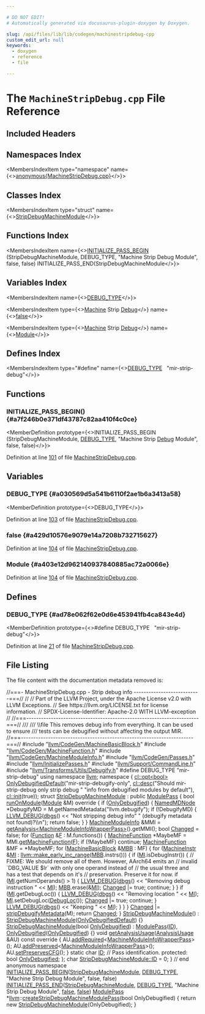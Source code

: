 ```yaml
---

# DO NOT EDIT!
# Automatically generated via docusaurus-plugin-doxygen by Doxygen.

slug: /api/files/lib/lib/codegen/machinestripdebug-cpp
custom_edit_url: null
keywords:
  - doxygen
  - reference
  - file

---
```





# The `MachineStripDebug.cpp` File Reference

<DoxygenPage pluginConfig={pluginConfig}>



## Included Headers

<IncludesList>
<IncludesListItem
  filePath="llvm/CodeGen/MachineBasicBlock.h"
  permalink="/docs/api/files/include/include/llvm/include/llvm/codegen/machinebasicblock-h"
  isLocal="true" />
<IncludesListItem
  filePath="llvm/CodeGen/MachineFunction.h"
  permalink="/docs/api/files/include/include/llvm/include/llvm/codegen/machinefunction-h"
  isLocal="true" />
<IncludesListItem
  filePath="llvm/CodeGen/MachineModuleInfo.h"
  permalink="/docs/api/files/include/include/llvm/include/llvm/codegen/machinemoduleinfo-h"
  isLocal="true" />
<IncludesListItem
  filePath="llvm/CodeGen/Passes.h"
  permalink="/docs/api/files/include/include/llvm/include/llvm/codegen/passes-h"
  isLocal="true" />
<IncludesListItem
  filePath="llvm/InitializePasses.h"
  permalink="/docs/api/files/include/include/llvm/initializepasses-h"
  isLocal="true" />
<IncludesListItem
  filePath="llvm/Support/CommandLine.h"
  permalink="/docs/api/files/include/include/llvm/include/llvm/support/commandline-h"
  isLocal="true" />
<IncludesListItem
  filePath="llvm/Transforms/Utils/Debugify.h"
  permalink="/docs/api/files/include/include/llvm/include/llvm/transforms/include/llvm/transforms/utils/debugify-h"
  isLocal="true" />
</IncludesList>

## Namespaces Index

<MembersIndex>

<MembersIndexItem
  type="namespace"
  name={<><a href="/docs/api/namespaces/anonymous-machinestripdebug-cpp-">anonymous&#123;MachineStripDebug.cpp&#125;</a></>}>
</MembersIndexItem>

</MembersIndex>

## Classes Index

<MembersIndex>

<MembersIndexItem
  type="struct"
  name={<><a href="/docs/api/structs/anonymous-namespace-machinestripdebug-cpp-/stripdebugmachinemodule">StripDebugMachineModule</a></>}>
</MembersIndexItem>

</MembersIndex>

## Functions Index

<MembersIndex>

<MembersIndexItem
  name={<><a href="#a7f246b0e371df43787c82aa410f4c0ce">INITIALIZE&#95;PASS&#95;BEGIN</a> (StripDebugMachineModule, DEBUG&#95;TYPE, &quot;Machine Strip Debug Module&quot;, false, false) INITIALIZE&#95;PASS&#95;END(StripDebugMachineModule</>}>
</MembersIndexItem>

</MembersIndex>

## Variables Index

<MembersIndex>

<MembersIndexItem
  name={<><a href="#a030569d5a541b6110f2ae1b6a3413a58">DEBUG&#95;TYPE</a></>}>
</MembersIndexItem>

<MembersIndexItem
  type={<><a href="/docs/api/files/lib/lib/passes/passbuilderbindings-cpp/#a2e16e55de32fe349f3e8242166918205">Machine</a> Strip <a href="/docs/api/files/lib/lib/support/debug-cpp/#a3fd0c3ac7c0e9187aa5c690ef9c70ebe">Debug</a></>}
  name={<><a href="#a429d10576e9079e14a7208b732715627">false</a></>}>
</MembersIndexItem>

<MembersIndexItem
  type={<><a href="/docs/api/files/lib/lib/passes/passbuilderbindings-cpp/#a2e16e55de32fe349f3e8242166918205">Machine</a> Strip <a href="/docs/api/files/lib/lib/support/debug-cpp/#a3fd0c3ac7c0e9187aa5c690ef9c70ebe">Debug</a></>}
  name={<><a href="#a403e12d962140937840885ac72a0066e">Module</a></>}>
</MembersIndexItem>

</MembersIndex>

## Defines Index

<MembersIndex>

<MembersIndexItem
  type="#define"
  name={<><a href="#ad78e062f62e0d6e453941fb4ca843e4d">DEBUG&#95;TYPE</a>&nbsp;&nbsp;&nbsp;&quot;mir-strip-debug&quot;</>}>
</MembersIndexItem>

</MembersIndex>


<SectionDefinition>

## Functions

### INITIALIZE&#95;PASS&#95;BEGIN() {#a7f246b0e371df43787c82aa410f4c0ce}

<MemberDefinition
  prototype={<>INITIALIZE&#95;PASS&#95;BEGIN (StripDebugMachineModule, <a href="/docs/api/files/include/include/llvm/include/llvm/adt/genericcycleimpl-h/#ad78e062f62e0d6e453941fb4ca843e4d">DEBUG&#95;TYPE</a>, &quot;Machine Strip <a href="/docs/api/files/lib/lib/support/debug-cpp/#a3fd0c3ac7c0e9187aa5c690ef9c70ebe">Debug</a> Module&quot;, false, false)</>}>

Definition at line <a href="#l00101">101</a> of file <a href="/docs/api/files/lib/lib/codegen/machinestripdebug-cpp">MachineStripDebug.cpp</a>.
</MemberDefinition>

</SectionDefinition>

<SectionDefinition>

## Variables

### DEBUG&#95;TYPE {#a030569d5a541b6110f2ae1b6a3413a58}

<MemberDefinition
  prototype={<>DEBUG&#95;TYPE</>}>

Definition at line <a href="#l00103">103</a> of file <a href="/docs/api/files/lib/lib/codegen/machinestripdebug-cpp">MachineStripDebug.cpp</a>.
</MemberDefinition>

### false {#a429d10576e9079e14a7208b732715627}

<MemberDefinition
  prototype="Machine Strip Debug false">

Definition at line <a href="#l00104">104</a> of file <a href="/docs/api/files/lib/lib/codegen/machinestripdebug-cpp">MachineStripDebug.cpp</a>.
</MemberDefinition>

### Module {#a403e12d962140937840885ac72a0066e}

<MemberDefinition
  prototype="Machine Strip Debug Module">

Definition at line <a href="#l00104">104</a> of file <a href="/docs/api/files/lib/lib/codegen/machinestripdebug-cpp">MachineStripDebug.cpp</a>.
</MemberDefinition>

</SectionDefinition>

<SectionDefinition>

## Defines

### DEBUG&#95;TYPE {#ad78e062f62e0d6e453941fb4ca843e4d}

<MemberDefinition
  prototype={<>#define DEBUG&#95;TYPE&nbsp;&nbsp;&nbsp;&quot;mir-strip-debug&quot;</>}>

Definition at line <a href="#l00021">21</a> of file <a href="/docs/api/files/lib/lib/codegen/machinestripdebug-cpp">MachineStripDebug.cpp</a>.
</MemberDefinition>

</SectionDefinition>

## File Listing

The file content with the documentation metadata removed is:

<ProgramListing>

<Link id="l00001" /><CodeLine lineNumber="1"><Highlight kind="comment">//===- MachineStripDebug.cpp - Strip debug info ---------------------------===//</Highlight><Highlight kind="normal"></Highlight></CodeLine>
<Link id="l00002" /><CodeLine lineNumber="2"><Highlight kind="normal"></Highlight><Highlight kind="comment">//</Highlight><Highlight kind="normal"></Highlight></CodeLine>
<Link id="l00003" /><CodeLine lineNumber="3"><Highlight kind="normal"></Highlight><Highlight kind="comment">// Part of the LLVM Project, under the Apache License v2.0 with LLVM Exceptions.</Highlight><Highlight kind="normal"></Highlight></CodeLine>
<Link id="l00004" /><CodeLine lineNumber="4"><Highlight kind="normal"></Highlight><Highlight kind="comment">// See https://llvm.org/LICENSE.txt for license information.</Highlight><Highlight kind="normal"></Highlight></CodeLine>
<Link id="l00005" /><CodeLine lineNumber="5"><Highlight kind="normal"></Highlight><Highlight kind="comment">// SPDX-License-Identifier: Apache-2.0 WITH LLVM-exception</Highlight><Highlight kind="normal"></Highlight></CodeLine>
<Link id="l00006" /><CodeLine lineNumber="6"><Highlight kind="normal"></Highlight><Highlight kind="comment">//</Highlight><Highlight kind="normal"></Highlight></CodeLine>
<Link id="l00007" /><CodeLine lineNumber="7"><Highlight kind="normal"></Highlight><Highlight kind="comment">//===----------------------------------------------------------------------===//</Highlight><Highlight kind="comment"></Highlight></CodeLine>
<Link id="l00008" /><CodeLine lineNumber="8"><Highlight kind="comment">///</Highlight></CodeLine>
<Link id="l00009" /><CodeLine lineNumber="9"><Highlight kind="comment">/// \\file This removes debug info from everything. It can be used to ensure</Highlight></CodeLine>
<Link id="l00010" /><CodeLine lineNumber="10"><Highlight kind="comment">/// tests can be debugified without affecting the output MIR.</Highlight><Highlight kind="normal"></Highlight></CodeLine>
<Link id="l00011" /><CodeLine lineNumber="11"><Highlight kind="normal"></Highlight><Highlight kind="comment">//===----------------------------------------------------------------------===//</Highlight><Highlight kind="normal"></Highlight></CodeLine>
<Link id="l00012" /><CodeLine lineNumber="12"><Highlight kind="normal"></Highlight></CodeLine>
<Link id="l00013" /><CodeLine lineNumber="13"><Highlight kind="normal"></Highlight><Highlight kind="preprocessor">#include &quot;<a href="/docs/api/files/include/include/llvm/include/llvm/codegen/machinebasicblock-h">llvm/CodeGen/MachineBasicBlock.h</a>&quot;</Highlight><Highlight kind="normal"></Highlight></CodeLine>
<Link id="l00014" /><CodeLine lineNumber="14"><Highlight kind="normal"></Highlight><Highlight kind="preprocessor">#include &quot;<a href="/docs/api/files/include/include/llvm/include/llvm/codegen/machinefunction-h">llvm/CodeGen/MachineFunction.h</a>&quot;</Highlight><Highlight kind="normal"></Highlight></CodeLine>
<Link id="l00015" /><CodeLine lineNumber="15"><Highlight kind="normal"></Highlight><Highlight kind="preprocessor">#include &quot;<a href="/docs/api/files/include/include/llvm/include/llvm/codegen/machinemoduleinfo-h">llvm/CodeGen/MachineModuleInfo.h</a>&quot;</Highlight><Highlight kind="normal"></Highlight></CodeLine>
<Link id="l00016" /><CodeLine lineNumber="16"><Highlight kind="normal"></Highlight><Highlight kind="preprocessor">#include &quot;<a href="/docs/api/files/include/include/llvm/include/llvm/codegen/passes-h">llvm/CodeGen/Passes.h</a>&quot;</Highlight><Highlight kind="normal"></Highlight></CodeLine>
<Link id="l00017" /><CodeLine lineNumber="17"><Highlight kind="normal"></Highlight><Highlight kind="preprocessor">#include &quot;<a href="/docs/api/files/include/include/llvm/initializepasses-h">llvm/InitializePasses.h</a>&quot;</Highlight><Highlight kind="normal"></Highlight></CodeLine>
<Link id="l00018" /><CodeLine lineNumber="18"><Highlight kind="normal"></Highlight><Highlight kind="preprocessor">#include &quot;<a href="/docs/api/files/include/include/llvm/include/llvm/support/commandline-h">llvm/Support/CommandLine.h</a>&quot;</Highlight><Highlight kind="normal"></Highlight></CodeLine>
<Link id="l00019" /><CodeLine lineNumber="19"><Highlight kind="normal"></Highlight><Highlight kind="preprocessor">#include &quot;<a href="/docs/api/files/include/include/llvm/include/llvm/transforms/include/llvm/transforms/utils/debugify-h">llvm/Transforms/Utils/Debugify.h</a>&quot;</Highlight><Highlight kind="normal"></Highlight></CodeLine>
<Link id="l00020" /><CodeLine lineNumber="20"><Highlight kind="normal"></Highlight></CodeLine>
<Link id="l00021" /><CodeLine lineNumber="21" lineLink="#ad78e062f62e0d6e453941fb4ca843e4d"><Highlight kind="normal"></Highlight><Highlight kind="preprocessor">#define DEBUG&#95;TYPE &quot;mir-strip-debug&quot;</Highlight><Highlight kind="normal"></Highlight></CodeLine>
<Link id="l00022" /><CodeLine lineNumber="22"><Highlight kind="normal"></Highlight></CodeLine>
<Link id="l00023" /><CodeLine lineNumber="23"><Highlight kind="normal"></Highlight><Highlight kind="keyword">using namespace </Highlight><Highlight kind="normal"><a href="/docs/api/namespaces/llvm">llvm</a>;</Highlight></CodeLine>
<Link id="l00024" /><CodeLine lineNumber="24"><Highlight kind="normal"></Highlight></CodeLine>
<Link id="l00025" /><CodeLine lineNumber="25" lineLink="/docs/api/namespaces/anonymous-machinestripdebug-cpp-"><Highlight kind="normal"></Highlight><Highlight kind="keyword">namespace </Highlight><Highlight kind="normal">&#123;</Highlight></CodeLine>
<Link id="l00026" /><CodeLine lineNumber="26"><Highlight kind="normal"><a href="/docs/api/classes/llvm/cl/opt">cl::opt&lt;bool&gt;</a></Highlight></CodeLine>
<Link id="l00027" /><CodeLine lineNumber="27" lineLink="/docs/api/namespaces/anonymous-machinestripdebug-cpp-/#a928e697e9646283a3636aa180dcce3bb"><Highlight kind="normal">    <a href="/docs/api/namespaces/anonymous-machinestripdebug-cpp-/#a928e697e9646283a3636aa180dcce3bb">OnlyDebugifiedDefault</a>(</Highlight><Highlight kind="stringliteral">&quot;mir-strip-debugify-only&quot;</Highlight><Highlight kind="normal">,</Highlight></CodeLine>
<Link id="l00028" /><CodeLine lineNumber="28"><Highlight kind="normal">                          <a href="/docs/api/structs/llvm/cl/desc">cl::desc</a>(</Highlight><Highlight kind="stringliteral">&quot;Should mir-strip-debug only strip debug &quot;</Highlight><Highlight kind="normal"></Highlight></CodeLine>
<Link id="l00029" /><CodeLine lineNumber="29"><Highlight kind="normal">                                   </Highlight><Highlight kind="stringliteral">&quot;info from debugified modules by default&quot;</Highlight><Highlight kind="normal">),</Highlight></CodeLine>
<Link id="l00030" /><CodeLine lineNumber="30"><Highlight kind="normal">                          <a href="/docs/api/namespaces/llvm/cl/#ac12e6a8f3a1b511f0dee2ed6de0ae806">cl::init</a>(</Highlight><Highlight kind="keyword">true</Highlight><Highlight kind="normal">));</Highlight></CodeLine>
<Link id="l00031" /><CodeLine lineNumber="31"><Highlight kind="normal"></Highlight></CodeLine>
<Link id="l00032" /><CodeLine lineNumber="32" lineLink="/docs/api/structs/anonymous-namespace-machinestripdebug-cpp-/stripdebugmachinemodule"><Highlight kind="normal"></Highlight><Highlight kind="keyword">struct </Highlight><Highlight kind="normal"><a href="/docs/api/structs/anonymous-namespace-machinestripdebug-cpp-/stripdebugmachinemodule/#aabf2be9b84c1c39d098d7214ee75bea0">StripDebugMachineModule</a> : </Highlight><Highlight kind="keyword">public</Highlight><Highlight kind="normal"> <a href="/docs/api/classes/llvm/modulepass/#a723659a08d210f4f566887bda3f9f976">ModulePass</a> &#123;</Highlight></CodeLine>
<Link id="l00033" /><CodeLine lineNumber="33" lineLink="/docs/api/structs/anonymous-namespace-machinestripdebug-cpp-/stripdebugmachinemodule/#af68a3711fb7b940ff150244b5892be4e"><Highlight kind="normal">  </Highlight><Highlight kind="keywordtype">bool</Highlight><Highlight kind="normal"> <a href="/docs/api/structs/anonymous-namespace-machinestripdebug-cpp-/stripdebugmachinemodule/#af68a3711fb7b940ff150244b5892be4e">runOnModule</a>(<a href="/docs/api/classes/llvm/module">Module</a> &amp;M)</Highlight><Highlight kind="keyword"> override </Highlight><Highlight kind="normal">&#123;</Highlight></CodeLine>
<Link id="l00034" /><CodeLine lineNumber="34"><Highlight kind="normal">    </Highlight><Highlight kind="keywordflow">if</Highlight><Highlight kind="normal"> (<a href="/docs/api/structs/anonymous-namespace-machinestripdebug-cpp-/stripdebugmachinemodule/#a4539a4864cea662cfdee1d2f5c333502">OnlyDebugified</a>) &#123;</Highlight></CodeLine>
<Link id="l00035" /><CodeLine lineNumber="35"><Highlight kind="normal">      <a href="/docs/api/classes/llvm/namedmdnode">NamedMDNode</a> &#42;DebugifyMD = M.getNamedMetadata(</Highlight><Highlight kind="stringliteral">&quot;llvm.debugify&quot;</Highlight><Highlight kind="normal">);</Highlight></CodeLine>
<Link id="l00036" /><CodeLine lineNumber="36"><Highlight kind="normal">      </Highlight><Highlight kind="keywordflow">if</Highlight><Highlight kind="normal"> (!DebugifyMD) &#123;</Highlight></CodeLine>
<Link id="l00037" /><CodeLine lineNumber="37"><Highlight kind="normal">        <a href="/docs/api/files/include/include/llvm/include/llvm/support/debug-h/#a196897517069dda1bdb549e24468f7d7">LLVM&#95;DEBUG</a>(<a href="/docs/api/namespaces/llvm/#a7c46c742c31be54870e2038048e6b391">dbgs</a>() &lt;&lt; </Highlight><Highlight kind="stringliteral">&quot;Not stripping debug info&quot;</Highlight><Highlight kind="normal"></Highlight></CodeLine>
<Link id="l00038" /><CodeLine lineNumber="38"><Highlight kind="normal">                             </Highlight><Highlight kind="stringliteral">&quot; (debugify metadata not found)?\\n&quot;</Highlight><Highlight kind="normal">);</Highlight></CodeLine>
<Link id="l00039" /><CodeLine lineNumber="39"><Highlight kind="normal">        </Highlight><Highlight kind="keywordflow">return</Highlight><Highlight kind="normal"> </Highlight><Highlight kind="keyword">false</Highlight><Highlight kind="normal">;</Highlight></CodeLine>
<Link id="l00040" /><CodeLine lineNumber="40"><Highlight kind="normal">      &#125;</Highlight></CodeLine>
<Link id="l00041" /><CodeLine lineNumber="41"><Highlight kind="normal">    &#125;</Highlight></CodeLine>
<Link id="l00042" /><CodeLine lineNumber="42"><Highlight kind="normal"></Highlight></CodeLine>
<Link id="l00043" /><CodeLine lineNumber="43"><Highlight kind="normal">    <a href="/docs/api/classes/llvm/machinemoduleinfo">MachineModuleInfo</a> &amp;MMI =</Highlight></CodeLine>
<Link id="l00044" /><CodeLine lineNumber="44"><Highlight kind="normal">        <a href="/docs/api/classes/llvm/pass/#a4863e5e463fb79955269fbf7fbf52b80">getAnalysis&lt;MachineModuleInfoWrapperPass&gt;</a>().getMMI();</Highlight></CodeLine>
<Link id="l00045" /><CodeLine lineNumber="45"><Highlight kind="normal"></Highlight></CodeLine>
<Link id="l00046" /><CodeLine lineNumber="46"><Highlight kind="normal">    </Highlight><Highlight kind="keywordtype">bool</Highlight><Highlight kind="normal"> <a href="/docs/api/groups/arcopt/#gaa57b1a4e6a1c79233913139635169cf1">Changed</a> = </Highlight><Highlight kind="keyword">false</Highlight><Highlight kind="normal">;</Highlight></CodeLine>
<Link id="l00047" /><CodeLine lineNumber="47"><Highlight kind="normal">    </Highlight><Highlight kind="keywordflow">for</Highlight><Highlight kind="normal"> (<a href="/docs/api/classes/llvm/function">Function</a> &amp;<a href="/docs/api/files/lib/lib/support/md5-cpp/#a96d73bbd7af15cb1fc38c3f4a3bd82e9">F</a> : M.functions()) &#123;</Highlight></CodeLine>
<Link id="l00048" /><CodeLine lineNumber="48"><Highlight kind="normal">      <a href="/docs/api/classes/llvm/machinefunction">MachineFunction</a> &#42;MaybeMF = MMI.<a href="/docs/api/classes/llvm/machinemoduleinfo/#ac1a4ac2dc30f53dff05d2c7b2d8ebaef">getMachineFunction</a>(<a href="/docs/api/files/lib/lib/support/md5-cpp/#a96d73bbd7af15cb1fc38c3f4a3bd82e9">F</a>);</Highlight></CodeLine>
<Link id="l00049" /><CodeLine lineNumber="49"><Highlight kind="normal">      </Highlight><Highlight kind="keywordflow">if</Highlight><Highlight kind="normal"> (!MaybeMF)</Highlight></CodeLine>
<Link id="l00050" /><CodeLine lineNumber="50"><Highlight kind="normal">        </Highlight><Highlight kind="keywordflow">continue</Highlight><Highlight kind="normal">;</Highlight></CodeLine>
<Link id="l00051" /><CodeLine lineNumber="51"><Highlight kind="normal">      <a href="/docs/api/classes/llvm/machinefunction">MachineFunction</a> &amp;MF = &#42;MaybeMF;</Highlight></CodeLine>
<Link id="l00052" /><CodeLine lineNumber="52"><Highlight kind="normal">      </Highlight><Highlight kind="keywordflow">for</Highlight><Highlight kind="normal"> (<a href="/docs/api/classes/llvm/machinebasicblock">MachineBasicBlock</a> &amp;<a href="/docs/api/files/lib/lib/target/lib/target/arm/armslshardening-cpp/#a5958512eae2979bd2eb383977996a600">MBB</a> : MF) &#123;</Highlight></CodeLine>
<Link id="l00053" /><CodeLine lineNumber="53"><Highlight kind="normal">        </Highlight><Highlight kind="keywordflow">for</Highlight><Highlight kind="normal"> (<a href="/docs/api/classes/llvm/machineinstr">MachineInstr</a> &amp;<a href="/docs/api/files/lib/lib/codegen/lib/codegen/globalisel/irtranslator-cpp/#abe44dfdea65b4f7e11e0a608ab708b76">MI</a> : <a href="/docs/api/namespaces/llvm/#a3d2cdc4a0db233678e7141c9d6ea3419">llvm::make&#95;early&#95;inc&#95;range</a>(<a href="/docs/api/files/lib/lib/target/lib/target/arm/armslshardening-cpp/#a5958512eae2979bd2eb383977996a600">MBB</a>.instrs())) &#123;</Highlight></CodeLine>
<Link id="l00054" /><CodeLine lineNumber="54"><Highlight kind="normal">          </Highlight><Highlight kind="keywordflow">if</Highlight><Highlight kind="normal"> (<a href="/docs/api/files/lib/lib/codegen/lib/codegen/globalisel/irtranslator-cpp/#abe44dfdea65b4f7e11e0a608ab708b76">MI</a>.isDebugInstr()) &#123;</Highlight></CodeLine>
<Link id="l00055" /><CodeLine lineNumber="55"><Highlight kind="normal">            </Highlight><Highlight kind="comment">// FIXME: We should remove all of them. However, AArch64 emits an</Highlight><Highlight kind="normal"></Highlight></CodeLine>
<Link id="l00056" /><CodeLine lineNumber="56"><Highlight kind="normal">            </Highlight><Highlight kind="comment">//        invalid &#96;DBG&#95;VALUE $lr&#96; with only one operand instead of</Highlight><Highlight kind="normal"></Highlight></CodeLine>
<Link id="l00057" /><CodeLine lineNumber="57"><Highlight kind="normal">            </Highlight><Highlight kind="comment">//        the usual three and has a test that depends on it&#39;s</Highlight><Highlight kind="normal"></Highlight></CodeLine>
<Link id="l00058" /><CodeLine lineNumber="58"><Highlight kind="normal">            </Highlight><Highlight kind="comment">//        preservation. Preserve it for now.</Highlight><Highlight kind="normal"></Highlight></CodeLine>
<Link id="l00059" /><CodeLine lineNumber="59"><Highlight kind="normal">            </Highlight><Highlight kind="keywordflow">if</Highlight><Highlight kind="normal"> (<a href="/docs/api/files/lib/lib/codegen/lib/codegen/globalisel/irtranslator-cpp/#abe44dfdea65b4f7e11e0a608ab708b76">MI</a>.getNumOperands() &gt; 1) &#123;</Highlight></CodeLine>
<Link id="l00060" /><CodeLine lineNumber="60"><Highlight kind="normal">              <a href="/docs/api/files/include/include/llvm/include/llvm/support/debug-h/#a196897517069dda1bdb549e24468f7d7">LLVM&#95;DEBUG</a>(<a href="/docs/api/namespaces/llvm/#a7c46c742c31be54870e2038048e6b391">dbgs</a>() &lt;&lt; </Highlight><Highlight kind="stringliteral">&quot;Removing debug instruction &quot;</Highlight><Highlight kind="normal"> &lt;&lt; <a href="/docs/api/files/lib/lib/codegen/lib/codegen/globalisel/irtranslator-cpp/#abe44dfdea65b4f7e11e0a608ab708b76">MI</a>);</Highlight></CodeLine>
<Link id="l00061" /><CodeLine lineNumber="61"><Highlight kind="normal">              <a href="/docs/api/files/lib/lib/target/lib/target/arm/armslshardening-cpp/#a5958512eae2979bd2eb383977996a600">MBB</a>.erase(&amp;<a href="/docs/api/files/lib/lib/codegen/lib/codegen/globalisel/irtranslator-cpp/#abe44dfdea65b4f7e11e0a608ab708b76">MI</a>);</Highlight></CodeLine>
<Link id="l00062" /><CodeLine lineNumber="62"><Highlight kind="normal">              <a href="/docs/api/groups/arcopt/#gaa57b1a4e6a1c79233913139635169cf1">Changed</a> |= </Highlight><Highlight kind="keyword">true</Highlight><Highlight kind="normal">;</Highlight></CodeLine>
<Link id="l00063" /><CodeLine lineNumber="63"><Highlight kind="normal">              </Highlight><Highlight kind="keywordflow">continue</Highlight><Highlight kind="normal">;</Highlight></CodeLine>
<Link id="l00064" /><CodeLine lineNumber="64"><Highlight kind="normal">            &#125;</Highlight></CodeLine>
<Link id="l00065" /><CodeLine lineNumber="65"><Highlight kind="normal">          &#125;</Highlight></CodeLine>
<Link id="l00066" /><CodeLine lineNumber="66"><Highlight kind="normal">          </Highlight><Highlight kind="keywordflow">if</Highlight><Highlight kind="normal"> (<a href="/docs/api/files/lib/lib/codegen/lib/codegen/globalisel/irtranslator-cpp/#abe44dfdea65b4f7e11e0a608ab708b76">MI</a>.getDebugLoc()) &#123;</Highlight></CodeLine>
<Link id="l00067" /><CodeLine lineNumber="67"><Highlight kind="normal">            <a href="/docs/api/files/include/include/llvm/include/llvm/support/debug-h/#a196897517069dda1bdb549e24468f7d7">LLVM&#95;DEBUG</a>(<a href="/docs/api/namespaces/llvm/#a7c46c742c31be54870e2038048e6b391">dbgs</a>() &lt;&lt; </Highlight><Highlight kind="stringliteral">&quot;Removing location &quot;</Highlight><Highlight kind="normal"> &lt;&lt; <a href="/docs/api/files/lib/lib/codegen/lib/codegen/globalisel/irtranslator-cpp/#abe44dfdea65b4f7e11e0a608ab708b76">MI</a>);</Highlight></CodeLine>
<Link id="l00068" /><CodeLine lineNumber="68"><Highlight kind="normal">            <a href="/docs/api/files/lib/lib/codegen/lib/codegen/globalisel/irtranslator-cpp/#abe44dfdea65b4f7e11e0a608ab708b76">MI</a>.setDebugLoc(<a href="/docs/api/namespaces/llvm/dwarf-linker/#a463a58e257d5f6fb2c39eb9a2474fc24ac2e06fc138163b7095fa483616a0a47a">DebugLoc</a>());</Highlight></CodeLine>
<Link id="l00069" /><CodeLine lineNumber="69"><Highlight kind="normal">            <a href="/docs/api/groups/arcopt/#gaa57b1a4e6a1c79233913139635169cf1">Changed</a> |= </Highlight><Highlight kind="keyword">true</Highlight><Highlight kind="normal">;</Highlight></CodeLine>
<Link id="l00070" /><CodeLine lineNumber="70"><Highlight kind="normal">            </Highlight><Highlight kind="keywordflow">continue</Highlight><Highlight kind="normal">;</Highlight></CodeLine>
<Link id="l00071" /><CodeLine lineNumber="71"><Highlight kind="normal">          &#125;</Highlight></CodeLine>
<Link id="l00072" /><CodeLine lineNumber="72"><Highlight kind="normal">          <a href="/docs/api/files/include/include/llvm/include/llvm/support/debug-h/#a196897517069dda1bdb549e24468f7d7">LLVM&#95;DEBUG</a>(<a href="/docs/api/namespaces/llvm/#a7c46c742c31be54870e2038048e6b391">dbgs</a>() &lt;&lt; </Highlight><Highlight kind="stringliteral">&quot;Keeping &quot;</Highlight><Highlight kind="normal"> &lt;&lt; <a href="/docs/api/files/lib/lib/codegen/lib/codegen/globalisel/irtranslator-cpp/#abe44dfdea65b4f7e11e0a608ab708b76">MI</a>);</Highlight></CodeLine>
<Link id="l00073" /><CodeLine lineNumber="73"><Highlight kind="normal">        &#125;</Highlight></CodeLine>
<Link id="l00074" /><CodeLine lineNumber="74"><Highlight kind="normal">      &#125;</Highlight></CodeLine>
<Link id="l00075" /><CodeLine lineNumber="75"><Highlight kind="normal">    &#125;</Highlight></CodeLine>
<Link id="l00076" /><CodeLine lineNumber="76"><Highlight kind="normal"></Highlight></CodeLine>
<Link id="l00077" /><CodeLine lineNumber="77"><Highlight kind="normal">    <a href="/docs/api/groups/arcopt/#gaa57b1a4e6a1c79233913139635169cf1">Changed</a> |= <a href="/docs/api/namespaces/llvm/#a484621a748732e2f39e7a2a0058b3b07">stripDebugifyMetadata</a>(M);</Highlight></CodeLine>
<Link id="l00078" /><CodeLine lineNumber="78"><Highlight kind="normal"></Highlight></CodeLine>
<Link id="l00079" /><CodeLine lineNumber="79"><Highlight kind="normal">    </Highlight><Highlight kind="keywordflow">return</Highlight><Highlight kind="normal"> <a href="/docs/api/groups/arcopt/#gaa57b1a4e6a1c79233913139635169cf1">Changed</a>;</Highlight></CodeLine>
<Link id="l00080" /><CodeLine lineNumber="80"><Highlight kind="normal">  &#125;</Highlight></CodeLine>
<Link id="l00081" /><CodeLine lineNumber="81"><Highlight kind="normal"></Highlight></CodeLine>
<Link id="l00082" /><CodeLine lineNumber="82" lineLink="/docs/api/structs/anonymous-namespace-machinestripdebug-cpp-/stripdebugmachinemodule/#aabf2be9b84c1c39d098d7214ee75bea0"><Highlight kind="normal">  <a href="/docs/api/structs/anonymous-namespace-machinestripdebug-cpp-/stripdebugmachinemodule/#aabf2be9b84c1c39d098d7214ee75bea0">StripDebugMachineModule</a>() : <a href="/docs/api/structs/anonymous-namespace-machinestripdebug-cpp-/stripdebugmachinemodule/#aabf2be9b84c1c39d098d7214ee75bea0">StripDebugMachineModule</a>(<a href="/docs/api/namespaces/anonymous-machinestripdebug-cpp-/#a928e697e9646283a3636aa180dcce3bb">OnlyDebugifiedDefault</a>) &#123;&#125;</Highlight></CodeLine>
<Link id="l00083" /><CodeLine lineNumber="83" lineLink="/docs/api/structs/anonymous-namespace-machinestripdebug-cpp-/stripdebugmachinemodule/#a7a7b6367f37d3eaccc805ab77e60e53a"><Highlight kind="normal">  <a href="/docs/api/structs/anonymous-namespace-machinestripdebug-cpp-/stripdebugmachinemodule/#a7a7b6367f37d3eaccc805ab77e60e53a">StripDebugMachineModule</a>(</Highlight><Highlight kind="keywordtype">bool</Highlight><Highlight kind="normal"> <a href="/docs/api/structs/anonymous-namespace-machinestripdebug-cpp-/stripdebugmachinemodule/#a4539a4864cea662cfdee1d2f5c333502">OnlyDebugified</a>)</Highlight></CodeLine>
<Link id="l00084" /><CodeLine lineNumber="84"><Highlight kind="normal">      : <a href="/docs/api/classes/llvm/modulepass/#a723659a08d210f4f566887bda3f9f976">ModulePass</a>(<a href="/docs/api/structs/anonymous-namespace-machinestripdebug-cpp-/stripdebugmachinemodule/#a967bf31708c2f1311ab2d04f2a1a369a">ID</a>), <a href="/docs/api/structs/anonymous-namespace-machinestripdebug-cpp-/stripdebugmachinemodule/#a4539a4864cea662cfdee1d2f5c333502">OnlyDebugified</a>(<a href="/docs/api/structs/anonymous-namespace-machinestripdebug-cpp-/stripdebugmachinemodule/#a4539a4864cea662cfdee1d2f5c333502">OnlyDebugified</a>) &#123;&#125;</Highlight></CodeLine>
<Link id="l00085" /><CodeLine lineNumber="85"><Highlight kind="normal"></Highlight></CodeLine>
<Link id="l00086" /><CodeLine lineNumber="86" lineLink="/docs/api/structs/anonymous-namespace-machinestripdebug-cpp-/stripdebugmachinemodule/#a43b75493aa0ac47c4a8b194ece8a640e"><Highlight kind="normal">  </Highlight><Highlight kind="keywordtype">void</Highlight><Highlight kind="normal"> <a href="/docs/api/structs/anonymous-namespace-machinestripdebug-cpp-/stripdebugmachinemodule/#a43b75493aa0ac47c4a8b194ece8a640e">getAnalysisUsage</a>(<a href="/docs/api/classes/llvm/analysisusage">AnalysisUsage</a> &amp;AU)</Highlight><Highlight kind="keyword"> const override </Highlight><Highlight kind="normal">&#123;</Highlight></CodeLine>
<Link id="l00087" /><CodeLine lineNumber="87"><Highlight kind="normal">    AU.<a href="/docs/api/classes/llvm/analysisusage/#ae0adcccca08fb686c9ce00f9397b660c">addRequired</a>&lt;<a href="/docs/api/classes/llvm/machinemoduleinfowrapperpass">MachineModuleInfoWrapperPass</a>&gt;();</Highlight></CodeLine>
<Link id="l00088" /><CodeLine lineNumber="88"><Highlight kind="normal">    AU.<a href="/docs/api/classes/llvm/analysisusage/#ae9356b720f6fbab112d809738dcc4f2a">addPreserved</a>&lt;<a href="/docs/api/classes/llvm/machinemoduleinfowrapperpass">MachineModuleInfoWrapperPass</a>&gt;();</Highlight></CodeLine>
<Link id="l00089" /><CodeLine lineNumber="89"><Highlight kind="normal">    AU.<a href="/docs/api/classes/llvm/analysisusage/#af11a6ebf7ab3c388234cb6d5378439a3">setPreservesCFG</a>();</Highlight></CodeLine>
<Link id="l00090" /><CodeLine lineNumber="90"><Highlight kind="normal">  &#125;</Highlight></CodeLine>
<Link id="l00091" /><CodeLine lineNumber="91"><Highlight kind="normal"></Highlight></CodeLine>
<Link id="l00092" /><CodeLine lineNumber="92" lineLink="/docs/api/structs/anonymous-namespace-machinestripdebug-cpp-/stripdebugmachinemodule/#a967bf31708c2f1311ab2d04f2a1a369a"><Highlight kind="normal">  </Highlight><Highlight kind="keyword">static</Highlight><Highlight kind="normal"> </Highlight><Highlight kind="keywordtype">char</Highlight><Highlight kind="normal"> <a href="/docs/api/structs/anonymous-namespace-machinestripdebug-cpp-/stripdebugmachinemodule/#a967bf31708c2f1311ab2d04f2a1a369a">ID</a>; </Highlight><Highlight kind="comment">// Pass identification.</Highlight><Highlight kind="normal"></Highlight></CodeLine>
<Link id="l00093" /><CodeLine lineNumber="93"><Highlight kind="normal"></Highlight></CodeLine>
<Link id="l00094" /><CodeLine lineNumber="94"><Highlight kind="normal"></Highlight><Highlight kind="keyword">protected</Highlight><Highlight kind="normal">:</Highlight></CodeLine>
<Link id="l00095" /><CodeLine lineNumber="95" lineLink="/docs/api/structs/anonymous-namespace-machinestripdebug-cpp-/stripdebugmachinemodule/#a4539a4864cea662cfdee1d2f5c333502"><Highlight kind="normal">  </Highlight><Highlight kind="keywordtype">bool</Highlight><Highlight kind="normal"> <a href="/docs/api/structs/anonymous-namespace-machinestripdebug-cpp-/stripdebugmachinemodule/#a4539a4864cea662cfdee1d2f5c333502">OnlyDebugified</a>;</Highlight></CodeLine>
<Link id="l00096" /><CodeLine lineNumber="96"><Highlight kind="normal">&#125;;</Highlight></CodeLine>
<Link id="l00097" /><CodeLine lineNumber="97"><Highlight kind="normal"></Highlight><Highlight kind="keywordtype">char</Highlight><Highlight kind="normal"> <a href="/docs/api/structs/anonymous-namespace-machinestripdebug-cpp-/stripdebugmachinemodule/#a967bf31708c2f1311ab2d04f2a1a369a">StripDebugMachineModule::ID</a> = 0;</Highlight></CodeLine>
<Link id="l00098" /><CodeLine lineNumber="98"><Highlight kind="normal"></Highlight></CodeLine>
<Link id="l00099" /><CodeLine lineNumber="99"><Highlight kind="normal">&#125; </Highlight><Highlight kind="comment">// end anonymous namespace</Highlight><Highlight kind="normal"></Highlight></CodeLine>
<Link id="l00100" /><CodeLine lineNumber="100"><Highlight kind="normal"></Highlight></CodeLine>
<Link id="l00101" /><CodeLine lineNumber="101" lineLink="#a7f246b0e371df43787c82aa410f4c0ce"><Highlight kind="normal"><a href="/docs/api/files/include/include/llvm/passsupport-h/#aaa970fc931c1c63037a8182e028d04b1">INITIALIZE&#95;PASS&#95;BEGIN</a>(<a href="/docs/api/structs/anonymous-namespace-machinestripdebug-cpp-/stripdebugmachinemodule/#aabf2be9b84c1c39d098d7214ee75bea0">StripDebugMachineModule</a>, <a href="/docs/api/files/include/include/llvm/include/llvm/adt/genericcycleimpl-h/#ad78e062f62e0d6e453941fb4ca843e4d">DEBUG&#95;TYPE</a>,</Highlight></CodeLine>
<Link id="l00102" /><CodeLine lineNumber="102"><Highlight kind="normal">                      </Highlight><Highlight kind="stringliteral">&quot;Machine Strip Debug Module&quot;</Highlight><Highlight kind="normal">, </Highlight><Highlight kind="keyword">false</Highlight><Highlight kind="normal">, </Highlight><Highlight kind="keyword">false</Highlight><Highlight kind="normal">)</Highlight></CodeLine>
<Link id="l00103" /><CodeLine lineNumber="103" lineLink="#a030569d5a541b6110f2ae1b6a3413a58"><Highlight kind="normal"><a href="/docs/api/files/include/include/llvm/passsupport-h/#a74ce8276b89067e806f67c45a6d92575">INITIALIZE&#95;PASS&#95;END</a>(<a href="/docs/api/structs/anonymous-namespace-machinestripdebug-cpp-/stripdebugmachinemodule/#aabf2be9b84c1c39d098d7214ee75bea0">StripDebugMachineModule</a>, <a href="/docs/api/files/include/include/llvm/include/llvm/adt/genericcycleimpl-h/#ad78e062f62e0d6e453941fb4ca843e4d">DEBUG&#95;TYPE</a>,</Highlight></CodeLine>
<Link id="l00104" /><CodeLine lineNumber="104" lineLink="#a429d10576e9079e14a7208b732715627"><Highlight kind="normal">                    </Highlight><Highlight kind="stringliteral">&quot;Machine Strip Debug Module&quot;</Highlight><Highlight kind="normal">, <a href="/docs/api/namespaces/false">false</a>, <a href="/docs/api/namespaces/false">false</a>)</Highlight></CodeLine>
<Link id="l00105" /><CodeLine lineNumber="105"><Highlight kind="normal"></Highlight></CodeLine>
<Link id="l00106" /><CodeLine lineNumber="106" lineLink="/docs/api/namespaces/llvm/#a351d49575e73fbb397df3bf708a6c713"><Highlight kind="normal"><a href="/docs/api/classes/llvm/modulepass">ModulePass</a> &#42;<a href="/docs/api/namespaces/llvm">llvm</a>::<a href="/docs/api/namespaces/llvm/#a351d49575e73fbb397df3bf708a6c713">createStripDebugMachineModulePass</a>(</Highlight><Highlight kind="keywordtype">bool</Highlight><Highlight kind="normal"> OnlyDebugified) &#123;</Highlight></CodeLine>
<Link id="l00107" /><CodeLine lineNumber="107"><Highlight kind="normal">  </Highlight><Highlight kind="keywordflow">return</Highlight><Highlight kind="normal"> </Highlight><Highlight kind="keyword">new</Highlight><Highlight kind="normal"> <a href="/docs/api/structs/anonymous-namespace-machinestripdebug-cpp-/stripdebugmachinemodule/#aabf2be9b84c1c39d098d7214ee75bea0">StripDebugMachineModule</a>(OnlyDebugified);</Highlight></CodeLine>
<Link id="l00108" /><CodeLine lineNumber="108"><Highlight kind="normal">&#125;</Highlight></CodeLine>

</ProgramListing>


</DoxygenPage>
